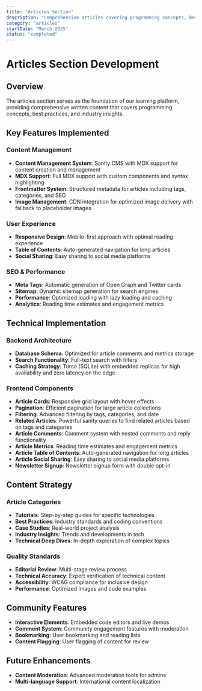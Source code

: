 ```yaml
---
title: "Articles Section"
description: "Comprehensive articles covering programming concepts, best practices, and industry insights"
category: "articles"
startDate: "March 2025"
status: "completed"
---
```


# Articles Section Development

## Overview

The articles section serves as the foundation of our learning platform, providing comprehensive written content that covers programming concepts, best practices, and industry insights.

## Key Features Implemented

### Content Management

- **Content Management System**: Sanity CMS with MDX support for content creation and management
- **MDX Support**: Full MDX support with custom components and syntax highlighting
- **Frontmatter System**: Structured metadata for articles including tags, categories, and SEO
- **Image Management**: CDN integration for optimized image delivery with fallback to placeholder images

### User Experience

- **Responsive Design**: Mobile-first approach with optimal reading experience
- **Table of Contents**: Auto-generated navigation for long articles
- **Social Sharing**: Easy sharing to social media platforms

### SEO & Performance

- **Meta Tags**: Automatic generation of Open Graph and Twitter cards
- **Sitemap**: Dynamic sitemap generation for search engines
- **Performance**: Optimized loading with lazy loading and caching
- **Analytics**: Reading time estimates and engagement metrics

## Technical Implementation

### Backend Architecture

- **Database Schema**: Optimized for article comments and metrics storage
- **Search Functionality**: Full-text search with filters
- **Caching Strategy**: Turso (SQLite) with embedded replicas for high availability and zero latency on the edge

### Frontend Components

- **Article Cards**: Responsive grid layout with hover effects
- **Pagination**: Efficient pagination for large article collections
- **Filtering**: Advanced filtering by tags, categories, and date
- **Related Articles**: Powerful sanity queries to find related articles based on tags and categories
- **Article Comments**: Comment system with nested comments and reply functionality
- **Article Metrics**: Reading time estimates and engagement metrics
- **Article Table of Contents**: Auto-generated navigation for long articles
- **Article Social Sharing**: Easy sharing to social media platforms
- **Newsletter Signup**: Newsletter signup form with double opt-in

## Content Strategy

### Article Categories

- **Tutorials**: Step-by-step guides for specific technologies
- **Best Practices**: Industry standards and coding conventions
- **Case Studies**: Real-world project analysis
- **Industry Insights**: Trends and developments in tech
- **Technical Deep Dives**: In-depth exploration of complex topics

### Quality Standards

- **Editorial Review**: Multi-stage review process
- **Technical Accuracy**: Expert verification of technical content
- **Accessibility**: WCAG compliance for inclusive design
- **Performance**: Optimized images and code examples

## Community Features

- **Interactive Elements**: Embedded code editors and live demos
- **Comment System**: Community engagement features with moderation
- **Bookmarking**: User bookmarking and reading lists
- **Content Flagging**: User flagging of content for review

## Future Enhancements

- **Content Moderation**: Advanced moderation tools for admins
- **Multi-language Support**: International content localization
